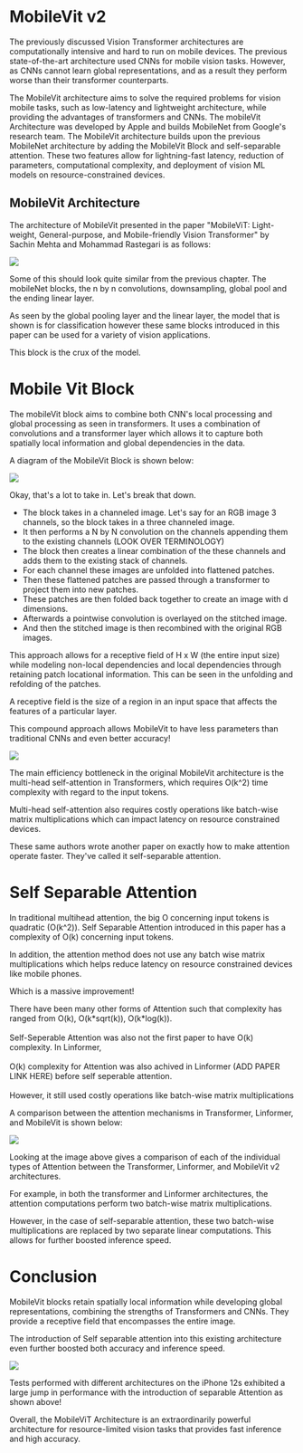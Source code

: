 # MobileVit v2 

The previously discussed Vision Transformer architectures are computationally intensive and hard to run on mobile devices. The previous state-of-the-art architecture used CNNs for mobile vision tasks. However, as CNNs cannot learn global representations, and as a result they perform worse than their transformer counterparts.

The MobileVit architecture aims to solve the required problems for vision mobile tasks, such as low-latency and lightweight architecture, while providing the advantages of transformers and CNNs. The mobileVit Architecture was developed by Apple and builds MobileNet from Google's research team. The MobileVit architecture builds upon the previous MobileNet architecture by adding the MobileVit Block and self-separable attention. These two features allow for lightning-fast latency, reduction of parameters, computational complexity, and deployment of vision ML models on resource-constrained devices.

## MobileVit Architecture

The architecture of MobileVit presented in the paper "MobileViT: Light-weight, General-purpose, and Mobile-friendly Vision Transformer" by Sachin Mehta and Mohammad Rastegari is as follows:


![](MobileVit-Architecture.png)

Some of this should look quite similar from the previous chapter. The mobileNet blocks, the n by n convolutions, downsampling, global pool and the ending linear layer.

As seen by the global pooling layer and the linear layer, the model that is shown is for classification however these same blocks introduced in this paper can be used for a variety of vision applications.

This block is the crux of the model.

# Mobile Vit Block

The mobileVit block aims to combine both CNN's local processing and global processing as seen in transformers. It uses a combination of convolutions and a transformer layer which allows it to capture both spatially local information and global dependencies in the data. 


A diagram of the MobileVit Block is shown below:


![](MobileVit-MobileVitBlock.png)

Okay, that's a lot to take in. Let's break that down.

- The block takes in a channeled image. Let's say for an RGB image 3 channels, so the block takes in a three channeled image. 
- It then performs a N by N convolution on the channels appending them to the existing channels (LOOK OVER TERMINOLOGY)
- The block then creates a linear combination of the these channels and adds them to the existing stack of channels.
- For each channel these images are unfolded into flattened patches.
- Then these flattened patches are passed through a transformer to project them into new patches. 
- These patches are then folded back together to create an image with d dimensions. 
- Afterwards a pointwise convolution is overlayed on the stitched image. 
- And then the stitched image is then recombined with the original RGB images.



This approach allows for a receptive field of H x W (the entire input size) while modeling non-local dependencies and local dependencies through retaining patch locational information. This can be seen in the unfolding and refolding of the patches.

<Note>
A receptive field is the size of a region in an input space that affects the features of a particular layer.
</Note>

This compound approach allows MobileVit to have less parameters than traditional CNNs and even better accuracy!


![](MobileVit-CNNPreformance.png)

  



The main efficiency bottleneck in the original MobileVit architecture is the multi-head self-attention in Transformers, which requires O(k^2) time complexity with regard to the input tokens.

Multi-head self-attention also requires costly operations like batch-wise matrix multiplications which can impact latency on resource constrained devices.

These same authors wrote another paper on exactly how to make attention operate faster. They've called it self-separable attention.

# Self Separable Attention

In traditional multihead attention, the big O concerning input tokens is quadratic (O(k^2)). Self Separable Attention introduced in this paper has a complexity of O(k) concerning input tokens.

In addition, the attention method does not use any batch wise matrix multiplications which helps reduce latency on resource constrained devices like mobile phones.

Which is a massive improvement!

<Note>
There have been many other forms of Attention such that complexity has ranged from O(k), O(k*sqrt(k)), O(k*log(k)).
<br><br>
Self-Seperable Attention was also not the first paper to have O(k) complexity. In Linformer,
<br><br>
O(k) complexity for Attention was also achived in Linformer (ADD PAPER LINK HERE) before self seperable attention.
<br><br>
However, it still used costly operations like batch-wise matrix multiplications
</Note>


A comparison between the attention mechanisms in Transformer, Linformer, and MobileVit is shown below:



![](MobileVit-Attension.png)

  

Looking at the image above gives a comparison of each of the individual types of Attention between the Transformer, Linformer, and MobileVit v2 architectures.

For example, in both the transformer and Linformer architectures, the attention computations perform two batch-wise matrix multiplications.  

However, in the case of self-separable attention, these two batch-wise multiplications are replaced by two separate linear computations. This allows for further boosted inference speed. 

# Conclusion

MobileVit blocks retain spatially local information while developing global representations, combining the strengths of Transformers and CNNs. They provide a receptive field that encompasses the entire image.

The introduction of Self separable attention into this existing architecture even further boosted both accuracy and inference speed.

![](MobileVitAndInference.png)

Tests performed with different architectures on the iPhone 12s exhibited a large jump in performance with the introduction of separable Attention as shown above!

Overall, the MobileViT Architecture is an extraordinarily powerful architecture for resource-limited vision tasks that provides fast inference and high accuracy.
